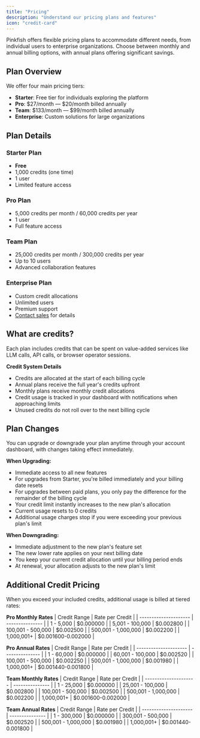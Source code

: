 ```yaml
---
title: "Pricing"
description: "Understand our pricing plans and features"
icon: "credit-card"
---
```


Pinkfish offers flexible pricing plans to accommodate different needs, from individual users to enterprise organizations. Choose between monthly and annual billing options, with annual plans offering significant savings.

## Plan Overview

We offer four main pricing tiers:

- **Starter**: Free tier for individuals exploring the platform
- **Pro**: $27/month — $20/month billed annually
- **Team**: $133/month — $99/month billed annually
- **Enterprise**: Custom solutions for large organizations

## Plan Details

### Starter Plan
- **Free**
- 1,000 credits (one time)
- 1 user
- Limited feature access

### Pro Plan
- 5,000 credits per month / 60,000 credits per year
- 1 user
- Full feature access

### Team Plan
- 25,000 credits per month / 300,000 credits per year
- Up to 10 users
- Advanced collaboration features

### Enterprise Plan
- Custom credit allocations
- Unlimited users
- Premium support
- [Contact sales](mailto:support@pinkfish.ai) for details

## What are credits?

Each plan includes credits that can be spent on value-added services like LLM calls, API calls, or browser operator sessions.

**Credit System Details**
- Credits are allocated at the start of each billing cycle
- Annual plans receive the full year's credits upfront
- Monthly plans receive monthly credit allocations
- Credit usage is tracked in your dashboard with notifications when approaching limits
- Unused credits do not roll over to the next billing cycle

## Plan Changes

You can upgrade or downgrade your plan anytime through your account dashboard, with changes taking effect immediately.

**When Upgrading:**
- Immediate access to all new features
- For upgrades from Starter, you're billed immediately and your billing date resets
- For upgrades between paid plans, you only pay the difference for the remainder of the billing cycle
- Your credit limit instantly increases to the new plan's allocation
- Current usage resets to 0 credits
- Additional usage charges stop if you were exceeding your previous plan's limit

**When Downgrading:**
- Immediate adjustment to the new plan's feature set
- The new lower rate applies on your next billing date
- You keep your current credit allocation until your billing period ends
- At renewal, your allocation adjusts to the new plan's limit

## Additional Credit Pricing

When you exceed your included credits, additional usage is billed at tiered rates:

**Pro Monthly Rates**
| Credit Range          | Rate per Credit |
| --------------------- | --------------- |
| 1 - 5,000             | $0.000000       |
| 5,001 - 100,000       | $0.002800       |
| 100,001 - 500,000     | $0.002500       |
| 500,001 - 1,000,000   | $0.002200       |
| 1,000,001+            | $0.001600-0.002000 |

**Pro Annual Rates**
| Credit Range          | Rate per Credit |
| --------------------- | --------------- |
| 1 - 60,000            | $0.000000       |
| 60,001 - 100,000      | $0.002520       |
| 100,001 - 500,000     | $0.002250       |
| 500,001 - 1,000,000   | $0.001980       |
| 1,000,001+            | $0.001440-0.001800 |

**Team Monthly Rates**
| Credit Range          | Rate per Credit |
| --------------------- | --------------- |
| 1 - 25,000            | $0.000000       |
| 25,001 - 100,000      | $0.002800       |
| 100,001 - 500,000     | $0.002500       |
| 500,001 - 1,000,000   | $0.002200       |
| 1,000,001+            | $0.001600-0.002000 |

**Team Annual Rates**
| Credit Range          | Rate per Credit |
| --------------------- | --------------- |
| 1 - 300,000           | $0.000000       |
| 300,001 - 500,000     | $0.002520       |
| 500,001 - 1,000,000   | $0.001980       |
| 1,000,001+            | $0.001440-0.001800 |